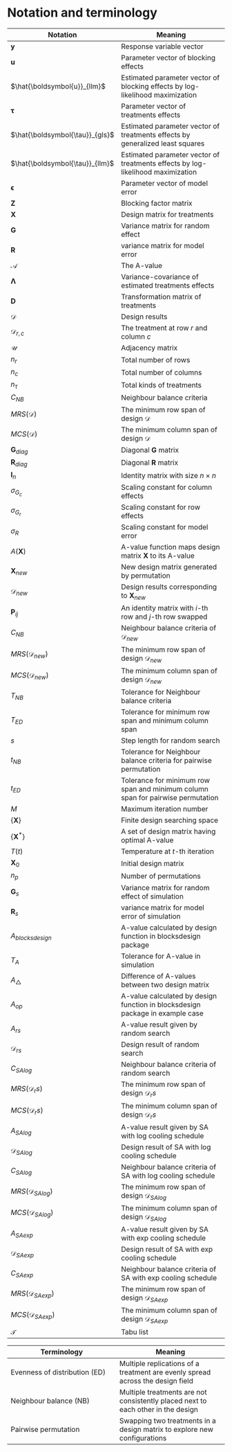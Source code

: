 # Notation and terminology {.unnumbered}

| Notation            | Meaning                                        |
|---------------------|------------------------------------------------|
| $\boldsymbol{y}$                          | Response variable vector               |
| $\boldsymbol{u}$                        | Parameter vector of blocking effects      |
| $\hat{\boldsymbol{u}}_{llm}$            | Estimated parameter vector of blocking effects by log-likelihood maximization|
| $\boldsymbol{\tau}$                         | Parameter vector of treatments effects       |
| $\hat{\boldsymbol{\tau}}_{gls}$     | Estimated parameter vector of treatments effects by generalized least squares|
| $\hat{\boldsymbol{\tau}}_{llm}$     | Estimated parameter vector of treatments effects by log-likelihood maximization|
| $\boldsymbol{\epsilon}$     | Parameter vector of model error            |
| $\boldsymbol{Z}$                | Blocking factor matrix                         |
| $\boldsymbol{X}$            | Design matrix for treatments                   |
| $\boldsymbol{G}$            | Variance matrix for random effect              |
| $\boldsymbol{R}$            | variance matrix for model error                |
| $\mathcal{A}$               | The A-value                                    |
| $\boldsymbol{\Lambda}$        | Variance-covariance of estimated treatments effects|
| $\boldsymbol{D}$            | Transformation matrix of treatments|
| $\mathcal{D}$         | Design results                                  |
| $\mathcal{D}_{r,c}$     |The treatment at row $r$ and column $c$         |
| $\mathcal{U}$         | Adjacency matrix                                |
| $n_r$                 | Total number of rows |
| $n_c$                 | Total number of columns |
| $n_{\tau}$            | Total kinds of treatments|
| $C_{NB}$                      | Neighbour balance criteria |
| $MRS(\mathcal{D})$    | The minimum row span of design $\mathcal{D}$|
| $MCS(\mathcal{D})$    | The minimum column  span of design $\mathcal{D}$|
| $\boldsymbol{G}_{diag}$ | Diagonal $\boldsymbol{G}$ matrix|
| $\boldsymbol{R}_{diag}$ | Diagonal $\boldsymbol{R}$ matrix|
| $\boldsymbol{I}_n$ |  Identity matrix with size $n\times n$|
| $\sigma_{G_c}$ | Scaling constant for column effects|
| $\sigma_{G_r}$ | Scaling constant for row effects|
| $\sigma_{R}$ | Scaling constant for model error|
| $A(\boldsymbol{X})$ | A-value function maps design matrix $\boldsymbol{X}$ to its A-value|
| $\boldsymbol{X}_{new}$ | New design matrix generated by permutation|
| $\mathcal{D}_{new}$ | Design results corresponding to $\boldsymbol{X}_{new}$|
| $\boldsymbol{P}_{ij}$ | An identity matrix with $i$-th row and $j$-th row swapped|
| $C_{NB}$           | Neighbour balance criteria of $\mathcal{D}_{new}$ |
| $MRS(\mathcal{D}_{new})$ | The minimum row span of design $\mathcal{D}_{new}$|
| $MCS(\mathcal{D}_{new})$ | The minimum column  span of design $\mathcal{D}_{new}$|
| $T_{NB}$ | Tolerance for Neighbour balance criteria
| $T_{ED}$ | Tolerance for minimum row span and minimum column span|
| $s$ | Step length for random search|
| $t_{NB}$| Tolerance for Neighbour balance criteria for pairwise permutation|
| $t_{ED}$| Tolerance for minimum row span and minimum column span for pairwise permutation|
| $M$ | Maximum iteration number |
| $\{\boldsymbol{X}\}$ | Finite design searching space |
| $\{\boldsymbol{X}^*\}$ | A set of design matrix having optimal A-value|
| $T(t)$ | Temperature at $t$-th iteration|
| $\boldsymbol{X}_0$ | Initial design matrix|
| $n_p$  | Number of permutations  | 
| $\boldsymbol{G}_s$ | Variance matrix for random effect of simulation |
| $\boldsymbol{R}_s$ | variance matrix for model error of simulation    |
| $A_{blocksdesign}$ | A-value calculated by design function in blocksdesign package|
| $T_A$ | Tolerance for A-value in simulation|
| $A_{\bigtriangleup}$ | Difference of A-values between two design matrix|
| $A_{op}$ | A-value calculated by design function in blocksdesign package in example case|
| $A_{rs}$ | A-value result given by random search|
| $\mathcal{D}_{rs}$         | Design result of random search                               |
| $C_{SAlog}$ | Neighbour balance criteria of random search |
| $MRS(\mathcal{D}_rs)$ | The minimum row span of design $\mathcal{D}_rs$|
| $MCS(\mathcal{D}_rs)$ | The minimum column  span of design $\mathcal{D}_rs$|
| $A_{SAlog}$ | A-value result given by SA with log cooling schedule |
| $\mathcal{D}_{SAlog}$   |      Design result of SA with log cooling schedule  |
| $C_{SAlog}$ |  Neighbour balance criteria of SA with log cooling schedule |
| $MRS(\mathcal{D}_{SAlog})$ | The minimum row span of design $\mathcal{D}_{SAlog}$|
| $MCS(\mathcal{D}_{SAlog})$ | The minimum column  span of design $\mathcal{D}_{SAlog}$|
| $A_{SAexp}$ | A-value result given by SA with exp cooling schedule |
| $\mathcal{D}_{SAexp}$   |      Design result of SA with exp cooling schedule  |
| $C_{SAexp}$ |  Neighbour balance criteria of SA with exp cooling schedule |
| $MRS(\mathcal{D}_{SAexp})$ | The minimum row span of design $\mathcal{D}_{SAexp}$|
| $MCS(\mathcal{D}_{SAexp})$ | The minimum column  span of design $\mathcal{D}_{SAexp}$|
| $\mathcal{T}$ | Tabu list |




| Terminology | Meaning  |
|--------------|--------------|
| Evenness of distribution (ED) |  Multiple replications of a treatment are evenly spread across the design field |
| Neighbour balance (NB) | Multiple treatments are not consistently placed next to each other in the design |
| Pairwise permutation  |  Swapping two treatments in a design matrix to explore new configurations |